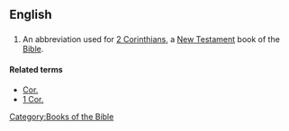 ==English==

==={{abbreviation}}===
{{infl|en|abbreviation}}

# {{biblical}} An abbreviation used for [[2 Corinthians]], a [[New Testament]] book of the [[Bible]].

====Related terms====
*[[Cor.]]
*[[1 Cor.]]

[[Category:Books of the Bible]]